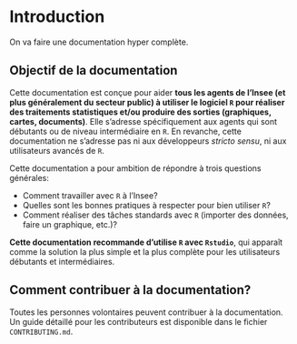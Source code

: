 # Introduction {#intro}

On va faire une documentation hyper complète.


## Objectif de la documentation {.unlisted}

Cette documentation est conçue pour aider **tous les agents de l'Insee (et plus généralement du secteur public) à utiliser le logiciel `R` pour réaliser des traitements statistiques et/ou produire des sorties (graphiques, cartes, documents)**. Elle s'adresse spécifiquement aux agents qui sont débutants ou de niveau intermédiaire en `R`. En revanche, cette documentation ne s'adresse pas ni aux développeurs *stricto sensu*, ni aux utilisateurs avancés de `R`.

Cette documentation a pour ambition de répondre à trois questions générales:

* Comment travailler avec `R` à l'Insee?
* Quelles sont les bonnes pratiques à respecter pour bien utiliser `R`?
* Comment réaliser des tâches standards avec `R` (importer des données, faire un graphique, etc.)?

**Cette documentation recommande d'utilise `R` avec `Rstudio`**, qui apparaît comme la solution la plus simple et la plus complète pour les utilisateurs débutants et intermédiaires.

## Comment contribuer à la documentation? {.unlisted}

Toutes les personnes volontaires peuvent contribuer à la documentation. Un guide détaillé pour les contributeurs est disponible dans le fichier `CONTRIBUTING.md`.